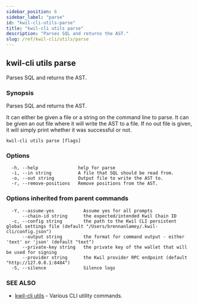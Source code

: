 ```yaml
---
sidebar_position: 6
sidebar_label: "parse"
id: "kwil-cli-utils-parse"
title: "kwil-cli utils parse"
description: "Parses SQL and returns the AST."
slug: /ref/kwil-cli/utils/parse
---
```


## kwil-cli utils parse

Parses SQL and returns the AST.

### Synopsis

Parses SQL and returns the AST.

It can either be given a file or a string on the command line to parse.
It can be given an out file where it will write the AST to a file.
If no out file is given, it will simply print whether it was successful or not.

```
kwil-cli utils parse [flags]
```

### Options

```
  -h, --help               help for parse
  -i, --in string          A file that SQL should be read from.
  -o, --out string         Output file to write the AST to.
  -r, --remove-positions   Remove positions from the AST.
```

### Options inherited from parent commands

```
  -Y, --assume-yes           Assume yes for all prompts
      --chain-id string      the expected/intended Kwil Chain ID
  -c, --config string        the path to the Kwil CLI persistent global settings file (default "/Users/brennanlamey/.kwil-cli/config.json")
      --output string        the format for command output - either 'text' or 'json' (default "text")
      --private-key string   the private key of the wallet that will be used for signing
      --provider string      the Kwil provider RPC endpoint (default "http://127.0.0.1:8484")
  -S, --silence              Silence logs
```

### SEE ALSO

* [kwil-cli utils](/docs/ref/kwil-cli/utils)	 - Various CLI utility commands.

